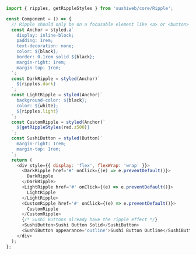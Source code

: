 
<Meta title='Ripple' component={RippleStory} />

<RippleStory />

```js
import { ripples, getRippleStyles } from 'sushiweb/core/Ripple';

const Component = () => {
  // Ripple should only be on a focusable element like <a> or <button>
  const Anchor = styled.a`
    display: inline-block;
    padding: 1rem;
    text-decoration: none;
    color: ${black};
    border: 0.1rem solid ${black};
    margin-right: 1rem;
    margin-top: 1rem;
  `;
  const DarkRipple = styled(Anchor)`
    ${ripples.dark}
  `;
  const LightRipple = styled(Anchor)`
    background-color: ${black};
    color: ${white};
    ${ripples.light}
  `;
  const CustomRipple = styled(Anchor)`
    ${getRippleStyles(red.z500)}
  `;
  const SushiButton = styled(Button)`
    margin-right: 1rem;
    margin-top: 1rem;
  `;
  return (
    <div style={{ display: 'flex', flexWrap: 'wrap' }}>
      <DarkRipple href='#' onClick={(e) => e.preventDefault()}>
        DarkRipple
      </DarkRipple>
      <LightRipple href='#' onClick={(e) => e.preventDefault()}>
        LightRipple
      </LightRipple>
      <CustomRipple href='#' onClick={(e) => e.preventDefault()}>
        CustomRipple
      </CustomRipple>
      {/* Sushi Buttons already have the ripple effect */}
      <SushiButton>Sushi Button Solid</SushiButton>
      <SushiButton appearance='outline'>Sushi Button Outline</SushiButton>
    </div>
  );
};
```
